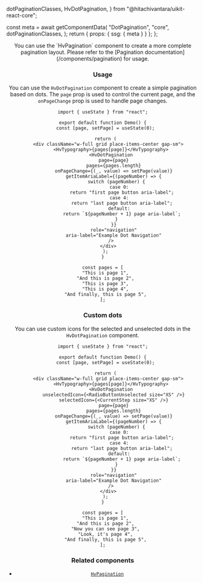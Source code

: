   dotPaginationClasses,
  HvDotPagination,
} from "@hitachivantara/uikit-react-core";



  const meta = await getComponentData(
    "DotPagination",
    "core",
    dotPaginationClasses,
  );
  return { props: { ssg: { meta } } };
};

<Header />

<Callout type="info">
  You can use the `HvPagination` component to create a more complete pagination
  layout. Please refer to the [Pagination documentation](/components/pagination)
  for usage.
</Callout>

### Usage

You can use the `HvDotPagination` component to create a simple pagination based on dots.
The `page` prop is used to control the current page, and the `onPageChange` prop is used to handle page changes.

```tsx live
import { useState } from "react";

export default function Demo() {
  const [page, setPage] = useState(0);

  return (
    <div className="w-full grid place-items-center gap-sm">
      <HvTypography>{pages[page]}</HvTypography>
      <HvDotPagination
        page={page}
        pages={pages.length}
        onPageChange={(_, value) => setPage(value)}
        getItemAriaLabel={(pageNumber) => {
          switch (pageNumber) {
            case 0:
              return "first page button aria-label";
            case 4:
              return "last page button aria-label";
            default:
              return `${pageNumber + 1} page aria-label`;
          }
        }}
        role="navigation"
        aria-label="Example Dot Navigation"
      />
    </div>
  );
}

const pages = [
  "This is page 1",
  "And this is page 2",
  "This is page 3",
  "This is page 4",
  "And finally, this is page 5",
];
```

### Custom dots

You can use custom icons for the selected and unselected dots in the `HvDotPagination` component.

```tsx live
import { useState } from "react";

export default function Demo() {
  const [page, setPage] = useState(0);

  return (
    <div className="w-full grid place-items-center gap-sm">
      <HvTypography>{pages[page]}</HvTypography>
      <HvDotPagination
        unselectedIcon={<RadioButtonUnselected size="XS" />}
        selectedIcon={<CurrentStep size="XS" />}
        page={page}
        pages={pages.length}
        onPageChange={(_, value) => setPage(value)}
        getItemAriaLabel={(pageNumber) => {
          switch (pageNumber) {
            case 0:
              return "first page button aria-label";
            case 4:
              return "last page button aria-label";
            default:
              return `${pageNumber + 1} page aria-label`;
          }
        }}
        role="navigation"
        aria-label="Example Dot Navigation"
      />
    </div>
  );
}

const pages = [
  "This is page 1",
  "And this is page 2",
  "Now you can see page 3",
  "Look, it's page 4",
  "And finally, this is page 5",
];
```

### Related components

- [`HvPagination`](/components/pagination)
